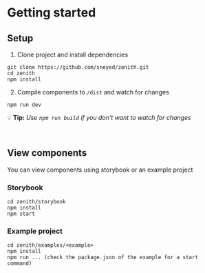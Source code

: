 
<Meta title="Docs/Contributing/Getting Started" />

# Getting started

## Setup

1. Clone project and install dependencies

```
git clone https://github.com/sneyed/zenith.git
cd zenith
npm install
```

2. Compile components to `/dist` and watch for changes

```
npm run dev
```

💡 **Tip:** _Use `npm run build` if you don't want to watch for changes_

<br />

## View components

You can view components using storybook or an example project

### Storybook

```
cd zenith/storybook
npm install
npm start
```

### Example project

```
cd zenith/examples/<example>
npm install
npm run ... (check the package.json of the example for a start command)
```
